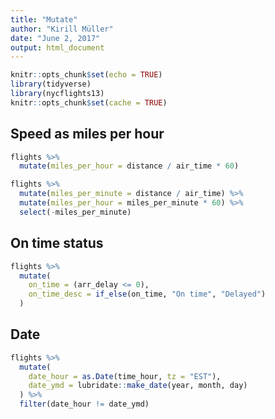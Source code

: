 ```yaml
---
title: "Mutate"
author: "Kirill Müller"
date: "June 2, 2017"
output: html_document
---
```



```r
knitr::opts_chunk$set(echo = TRUE)
library(tidyverse)
library(nycflights13)
knitr::opts_chunk$set(cache = TRUE)
```


## Speed as miles per hour

```r
flights %>%
  mutate(miles_per_hour = distance / air_time * 60)
```

```r
flights %>%
  mutate(miles_per_minute = distance / air_time) %>% 
  mutate(miles_per_hour = miles_per_minute * 60) %>% 
  select(-miles_per_minute)
```

## On time status

```r
flights %>%
  mutate(
    on_time = (arr_delay <= 0),
    on_time_desc = if_else(on_time, "On time", "Delayed")
  )
```


## Date

```r
flights %>%
  mutate(
    date_hour = as.Date(time_hour, tz = "EST"),
    date_ymd = lubridate::make_date(year, month, day)
  ) %>% 
  filter(date_hour != date_ymd)
```
